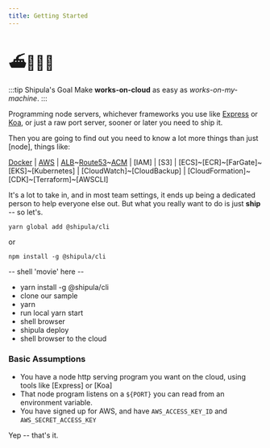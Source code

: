 ```yaml
---
title: Getting Started
---
```


# ⛴🧛🏻‍♂️

:::tip Shipula's Goal
Make **works-on-cloud** as easy as _works-on-my-machine_.
:::

Programming node servers, whichever frameworks you use like [Express](https://expressjs.com/) or [Koa](https://koajs.com/), or just a raw port server, sooner or later you need to ship it.

Then you are going to find out you need to know a lot more things than just [node], things like:

[Docker](http://docker.com)
| [AWS](http://aws.amazon.com)
| [ALB](https://docs.aws.amazon.com/elasticloadbalancing/latest/application/introduction.html)~[Route53](https://docs.aws.amazon.com/Route53/latest/DeveloperGuide/Welcome.html)~[ACM](https://docs.aws.amazon.com/acm/latest/userguide/acm-overview.html)
| [IAM]
| [S3]
| [ECS]~[ECR]~[FarGate]~[EKS]~[Kubernetes]
| [CloudWatch]~[CloudBackup]
| [CloudFormation]~[CDK]~[Terraform]~[AWSCLI]

It's a lot to take in, and in most team settings, it ends up being a dedicated person to help everyone else out.
But what you really want to do is just **ship** -- so let's.

```shell
yarn global add @shipula/cli
```

or

```shell
npm install -g @shipula/cli
```

-- shell 'movie' here --

- yarn install -g @shipula/cli
- clone our sample
- yarn
- run local yarn start
- shell browser
- shipula deploy
- shell browser to the cloud

### Basic Assumptions

- You have a node http serving program you want on the cloud, using tools like [Express] or [Koa]
- That node program listens on a `${PORT}` you can read from an environment variable.
- You have signed up for AWS, and have `AWS_ACCESS_KEY_ID` and `AWS_SECRET_ACCESS_KEY`

Yep -- that's it.
